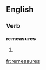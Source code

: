 ==English==

===Verb===
'''remeasures'''

# {{third-person singular of|[[remeasure]]}}

[[fr:remeasures]]